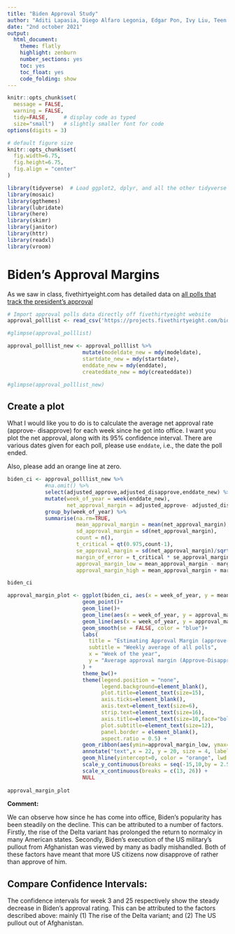 ```yaml
---
title: "Biden Approval Study"
author: "Aditi Lapasia, Diego Alfaro Legonia, Edgar Pon, Ivy Liu, Teen Ho Nicholas Ching, Roberto Keaney, Susan Wang"
date: "2nd october 2021"
output:
  html_document:
    theme: flatly
    highlight: zenburn
    number_sections: yes
    toc: yes
    toc_float: yes
    code_folding: show
---
```



```r
knitr::opts_chunk$set(
  message = FALSE, 
  warning = FALSE, 
  tidy=FALSE,     # display code as typed
  size="small")   # slightly smaller font for code
options(digits = 3)

# default figure size
knitr::opts_chunk$set(
  fig.width=6.75, 
  fig.height=6.75,
  fig.align = "center"
)
```


```r
library(tidyverse)  # Load ggplot2, dplyr, and all the other tidyverse packages
library(mosaic)
library(ggthemes)
library(lubridate)
library(here)
library(skimr)
library(janitor)
library(httr)
library(readxl)
library(vroom)
```


# Biden's Approval Margins

As we saw in class, fivethirtyeight.com has detailed data on [all polls that track the president's approval ](https://projects.fivethirtyeight.com/biden-approval-ratings)

```r
# Import approval polls data directly off fivethirtyeight website
approval_polllist <- read_csv('https://projects.fivethirtyeight.com/biden-approval-data/approval_polllist.csv') 

#glimpse(approval_polllist)

approval_polllist_new <- approval_polllist %>%
                        mutate(modeldate_new = mdy(modeldate),
                        startdate_new = mdy(startdate),
                        enddate_new = mdy(enddate),
                        createddate_new = mdy(createddate))

#glimpse(approval_polllist_new)

```

## Create a plot

What I would like you to do is to calculate the average net approval rate (approve- disapprove) for each week since he got into office. I want you plot the net approval, along with its 95% confidence interval. There are various dates given for each poll, please use `enddate`, i.e., the date the poll ended.

Also, please add an orange line at zero.

```r
biden_ci <- approval_polllist_new %>% 
            #na.omit() %>% 
            select(adjusted_approve,adjusted_disapprove,enddate_new) %>% 
            mutate(week_of_year = week(enddate_new),
                   net_approval_margin = adjusted_approve- adjusted_disapprove) %>% 
            group_by(week_of_year) %>% 
            summarise(na.rm=TRUE, 
                      mean_approval_margin = mean(net_approval_margin),
                      sd_approval_margin = sd(net_approval_margin),
                      count = n(),
                      t_critical = qt(0.975,count-1),
                      se_approval_margin = sd(net_approval_margin)/sqrt(count),
                      margin_of_error = t_critical * se_approval_margin,
                      approval_margin_low = mean_approval_margin - margin_of_error,
                      approval_margin_high = mean_approval_margin + margin_of_error)

biden_ci

approval_margin_plot <- ggplot(biden_ci, aes(x = week_of_year, y = mean_approval_margin, color = "orange"), group = 1) + 
                        geom_point()+
                        geom_line()+
                        geom_line(aes(x = week_of_year, y = approval_margin_low))+
                        geom_line(aes(x = week_of_year, y = approval_margin_high))+
                        geom_smooth(se = FALSE, color = "blue")+
                        labs(
                          title = "Estimating Approval Margin (approve-disapprove) for Joe Biden",
                          subtitle = "Weekly average of all polls",
                          x = "Week of the year",
                          y = "Average approval margin (Approve-Disapprove)"
                        ) +
                        theme_bw()+
                        theme(legend.position = "none",
                              legend.background=element_blank(),
                              plot.title=element_text(size=15),
                              axis.ticks=element_blank(),
                              axis.text=element_text(size=6),
                              strip.text=element_text(size=16),
                              axis.title=element_text(size=10,face="bold"),
                              plot.subtitle=element_text(size=12),
                              panel.border = element_blank(),
                              aspect.ratio = 0.5) +
                        geom_ribbon(aes(ymin=approval_margin_low, ymax=approval_margin_high, x=week_of_year), fill = "grey", alpha = 0.3) +
                        annotate("text",x = 22, y = 20, size = 4, label = "2021") +
                        geom_hline(yintercept=0, color = "orange", lwd = 1.3) +
                        scale_y_continuous(breaks = seq(-15,10,by = 2.5)) +
                        scale_x_continuous(breaks = c(13, 26)) +
                        NULL
  
approval_margin_plot
```

**Comment:**

We can observe how since he has come into office, Biden’s popularity has been steadily on the decline. This can be attributed to a number of factors. Firstly, the rise of the Delta variant has prolonged the return to normalcy in many American states. Secondly, Biden’s execution of the US military’s pullout from Afghanistan was viewed by many as badly mishandled. Both of these factors have meant that more US citizens now disapprove of rather than approve of him. 

## Compare Confidence Intervals:

The confidence intervals for week 3 and 25 respectively show the steady decrease in Biden’s approval rating. This can be attributed to the factors described above: mainly (1) The rise of the Delta variant; and (2) The US pullout out of Afghanistan. 


